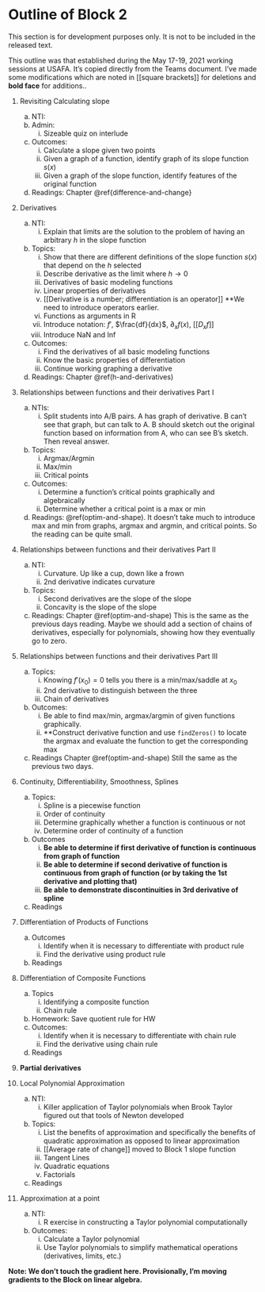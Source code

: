# Outline of Block 2 {.unnumbered}

::: {.todo}
This section is for development purposes only. It is not to be included in the released text.
:::

This outline was that established during the May 17-19, 2021 working sessions at USAFA. It's copied directly from the Teams document. I've made some modifications which are noted in [[square brackets]] for deletions and **bold face** for additions..


1. Revisiting Calculating slope
    a. NTI:
    b. Admin:
        i. Sizeable quiz on interlude
    c. Outcomes:
        i. Calculate a slope given two points
        ii. Given a graph of a function, identify graph of its slope function $s(x)$
        iii. Given a graph of the slope function, identify features of the original function
    d. Readings: Chapter \@ref{difference-and-change}

2. Derivatives
    a. NTI:
        i. Explain that limits are the solution to the problem of having an arbitrary $h$ in the slope function
    b. Topics:
        i. Show that there are different definitions of the slope function $s(x)$ that depend on the $h$ selected
        ii. Describe derivative as the limit where $h \rightarrow 0$
        iii. Derivatives of basic modeling functions
        iv. Linear properties of derivatives
        v. [[Derivative is a number; differentiation is an operator]] **We need to introduce operators earlier.
        v. Functions as arguments in R
        vi. Introduce notation: $f'$, $\frac{df}{dx}$, $\partial_x f(x)$, [[$D_x f]]$
        vii. Introduce NaN and Inf
    c. Outcomes:
        i. Find the derivatives of all basic modeling functions
        i. Know the basic properties of differentiation
        i. Continue working graphing a derivative
    d. Readings: Chapter \@ref(h-and-derivatives)

3. Relationships between functions and their derivatives Part I
    a. NTIs:
        i. Split students into A/B pairs. A has graph of derivative. B can't see that graph, but can talk to A. B should sketch out the original function based on information from A, who can see B's sketch. Then reveal answer.
    b. Topics:
        i. Argmax/Argmin
        i. Max/min
        i. Critical points
    c. Outcomes: 
        i. Determine a function’s critical points graphically and algebraically
        i. Determine whether a critical point is a max or min
    d. Readings: \@ref(optim-and-shape). It doesn't take much to introduce max and min from graphs, argmax and argmin, and critical points. So the reading can be quite small.

4. Relationships between functions and their derivatives Part II
    a. NTI:
        i. Curvature. Up like a cup, down like a frown
        ii. 2nd derivative indicates curvature
    b. Topics:
        i. Second derivatives are the slope of the slope
        i. Concavity is the slope of the slope
    c. Readings: Chapter \@ref(optim-and-shape) This is the same as the previous days reading. Maybe we should add a section of chains of derivatives, especially for polynomials, showing how they eventually go to zero.

5. Relationships between functions and their derivatives Part III
    a. Topics:
        i. Knowing $f'(x_0) = 0$ tells you there is a min/max/saddle at $x_0$
        ii. 2nd derivative to distinguish between the three
        iii. Chain of derivatives
    b. Outcomes:
        i. Be able to find max/min, argmax/argmin of given functions graphically.
        ii. **Construct derivative function and use `findZeros()` to locate the argmax and evaluate the function to get the corresponding max
    c. Readings Chapter \@ref(optim-and-shape) Still the same as the previous two days. 
    


6. Continuity, Differentiability, Smoothness, Splines
    a. Topics:
        i. Spline is a piecewise function
        i. Order of continuity
        i. Determine graphically whether a function is continuous or not
        i. Determine order of continuity of a function
    b. Outcomes
        i. **Be able to determine if first derivative of function is continuous from graph of function**
        ii. **Be able to determine if second derivative of function is continuous from graph of function (or by taking the 1st derivative and plotting that)**
        iii. **Be able to demonstrate discontinuities in 3rd derivative of spline**
    c. Readings

7. Differentiation of Products of Functions
    a. Outcomes
        i. Identify when it is necessary to differentiate with product rule
        i. Find the derivative using product rule
    b. Readings

8. Differentiation of Composite Functions
    a. Topics
        i. Identifying a composite function
        i. Chain rule
    b. Homework: Save quotient rule for HW
    c. Outcomes: 
        i. Identify when it is necessary to differentiate with chain rule
        i. Find the derivative using chain rule
    d. Readings
    
9. **Partial derivatives**

9. Local Polynomial Approximation
    a. NTI:
        i. Killer application of Taylor polynomials when Brook Taylor figured out that tools of Newton developed
    b. Topics:
        i. List the benefits of approximation and specifically the benefits of quadratic approximation as opposed to linear approximation
        ii. [[Average rate of change]] moved to Block 1 slope function 
        iii. Tangent Lines
        iv. Quadratic equations
        v. Factorials
    c. Readings

10. Approximation at a point
    a. NTI:
        i. R exercise in constructing a Taylor polynomial computationally
    b. Outcomes:
        i. Calculate a Taylor polynomial
        ii. Use Taylor polynomials to simplify mathematical operations (derivatives, limits, etc.)

**Note: We don't touch the gradient here. Provisionally, I'm moving gradients to the Block on linear algebra.**


